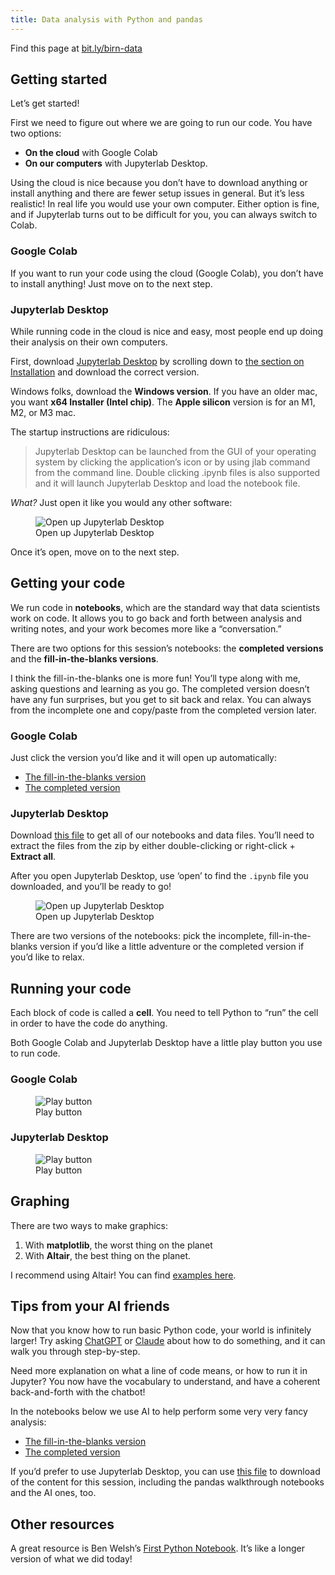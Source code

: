 ```yaml
---
title: Data analysis with Python and pandas
---
```


::: {.callout-tip appearance="simple"}
Find this page at [bit.ly/birn-data](https://bit.ly/birn-data)
:::

## Getting started

Let's get started!

First we need to figure out where we are going to run our code. You have two options:

- **On the cloud** with Google Colab
- **On our computers** with Jupyterlab Desktop. 

Using the cloud is nice because you don't have to download anything or install anything and there are fewer setup issues in general. But it's less realistic! In real life you would use your own computer. Either option is fine, and if Jupyterlab turns out to be difficult for you, you can always switch to Colab.

::: {.panel-tabset}

### Google Colab

If you want to run your code using the cloud (Google Colab), you don't have to install anything! Just move on to the next step.

### Jupyterlab Desktop 

While running code in the cloud is nice and easy, most people end up doing their analysis on their own computers.

First, download [Jupyterlab Desktop](https://github.com/Jupyterlab/Jupyterlab-desktop) by scrolling down to [the section on Installation](https://github.com/Jupyterlab/Jupyterlab-desktop?tab=readme-ov-file#installation) and download the correct version.

Windows folks, download the **Windows version**. If you have an older mac, you want **x64 Installer (Intel chip)**. The **Apple silicon** version is for an M1, M2, or M3 mac.

The startup instructions are ridiculous:

> Jupyterlab Desktop can be launched from the GUI of your operating system by clicking the application's icon or by using jlab command from the command line. Double clicking .ipynb files is also supported and it will launch Jupyterlab Desktop and load the notebook file.

*What?* Just open it like you would any other software:

![Open up Jupyterlab Desktop](images/open-up.png)

Once it's open, move on to the next step.

:::

## Getting your code

We run code in **notebooks**, which are the standard way that data scientists work on code. It allows you to go back and forth between analysis and writing notes, and your work becomes more like a "conversation."

There are two options for this session's notebooks: the **completed versions** and the **fill-in-the-blanks versions**.

I think the fill-in-the-blanks one is more fun! You'll type along with me, asking questions and learning as you go. The completed version doesn't have any fun surprises, but you get to sit back and relax. You can always from the incomplete one and copy/paste from the completed version later.

::: {.panel-tabset}

### Google Colab

Just click the version you'd like and it will open up automatically:

* [The fill-in-the-blanks version](https://colab.research.google.com/github/jsoma/2024-birn/blob/main/01-pandas/01%20-%20Data%20analysis%20with%20pandas%20(incomplete).ipynb)
* [The completed version](https://colab.research.google.com/github/jsoma/2024-birn/blob/main/01-pandas/01%20-%20Data%20analysis%20with%20pandas%20(completed).ipynb)

### Jupyterlab Desktop 

Download [this file](https://raw.githubusercontent.com/jsoma/2024-birn/main/01-pandas/pandas-content.zip) to get all of our notebooks and data files. You'll need to extract the files from the zip by either double-clicking or right-click + **Extract all**.

After you open Jupyterlab Desktop, use 'open' to find the `.ipynb` file you downloaded, and you'll be ready to go! 

![Open up Jupyterlab Desktop](images/open-notebook.png)

There are two versions of the notebooks: pick the incomplete, fill-in-the-blanks version if you'd like a little adventure or the completed version if you'd like to relax.

:::

## Running your code

Each block of code is called a **cell**. You need to tell Python to "run" the cell in order to have the code do anything.

Both Google Colab and Jupyterlab Desktop have a little play button you use to run code.

::: {.panel-tabset}

### Google Colab

![Play button](images/play-Jupyterlab.png)

### Jupyterlab Desktop

![Play button](images/play-colab.png)

:::

## Graphing

There are two ways to make graphics:

1. With **matplotlib**, the worst thing on the planet
2. With **Altair**, the best thing on the planet.

I recommend using Altair! You can find [examples here](https://altair-viz.github.io/gallery/index.html).

## Tips from your AI friends

Now that you know how to run basic Python code, your world is infinitely larger! Try asking [ChatGPT](https://chatgpt.com) or [Claude](https://claude.ai/) about how to do something, and it can walk you through step-by-step.

Need more explanation on what a line of code means, or how to run it in Jupyter? You now have the vocabulary to understand, and have a coherent back-and-forth with the chatbot!

In the notebooks below we use AI to help perform some very very fancy analysis:

* [The fill-in-the-blanks version](https://colab.research.google.com/github/jsoma/2024-birn/blob/main/01-pandas/02%20-%20Using%20AI%20about%20AI%20(incomplete).ipynb)
* [The completed version](https://colab.research.google.com/github/jsoma/2024-birn/blob/main/01-pandas/02%20-%20Using%20AI%20about%20AI%20(completed).ipynb)

If you'd prefer to use Jupyterlab Desktop, you can use [this file](https://raw.githubusercontent.com/jsoma/2024-birn/main/01-pandas/pandas-content.zip) to download of the content for this session, including the pandas walkthrough notebooks and the AI ones, too.

## Other resources

A great resource is Ben Welsh's [First Python Notebook](https://palewi.re/docs/first-python-notebook/index.html). It's like a longer version of what we did today!
